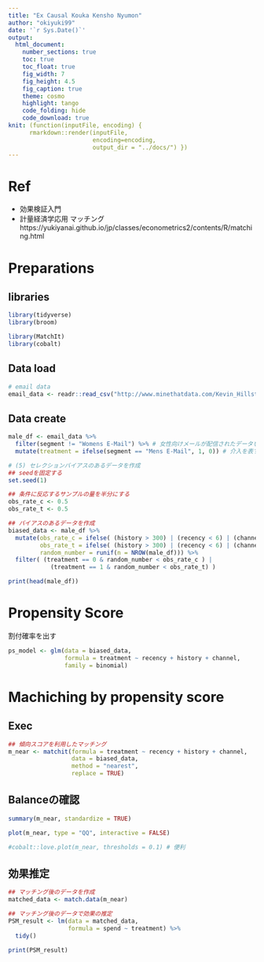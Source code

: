 ```yaml
---
title: "Ex Causal Kouka Kensho Nyumon"
author: "okiyuki99"
date: '`r Sys.Date()`'
output:
  html_document:
    number_sections: true
    toc: true
    toc_float: true
    fig_width: 7
    fig_height: 4.5
    fig_caption: true
    theme: cosmo
    highlight: tango
    code_folding: hide
    code_download: true
knit: (function(inputFile, encoding) { 
      rmarkdown::render(inputFile,
                        encoding=encoding, 
                        output_dir = "../docs/") })
---
```


# Ref

- 効果検証入門
- 計量経済学応用 マッチング https://yukiyanai.github.io/jp/classes/econometrics2/contents/R/matching.html

# Preparations {.tabset .tabset-fade .tabset-pills}

## libraries

```r
library(tidyverse)
library(broom)

library(MatchIt)
library(cobalt)
```


## Data load

```r
# email data
email_data <- readr::read_csv("http://www.minethatdata.com/Kevin_Hillstrom_MineThatData_E-MailAnalytics_DataMiningChallenge_2008.03.20.csv")
```

## Data create

```r
male_df <- email_data %>%
  filter(segment != "Womens E-Mail") %>% # 女性向けメールが配信されたデータを削除
  mutate(treatment = ifelse(segment == "Mens E-Mail", 1, 0)) # 介入を表すtreatment変数を追加

# (5) セレクションバイアスのあるデータを作成
## seedを固定する
set.seed(1)

## 条件に反応するサンプルの量を半分にする
obs_rate_c <- 0.5
obs_rate_t <- 0.5

## バイアスのあるデータを作成
biased_data <- male_df %>%
  mutate(obs_rate_c = ifelse( (history > 300) | (recency < 6) | (channel == "Multichannel"), obs_rate_c, 1),
         obs_rate_t = ifelse( (history > 300) | (recency < 6) | (channel == "Multichannel"), 1, obs_rate_t),
         random_number = runif(n = NROW(male_df))) %>%
  filter( (treatment == 0 & random_number < obs_rate_c ) |
            (treatment == 1 & random_number < obs_rate_t) )
```


```r
print(head(male_df))
```


# Propensity Score

割付確率を出す

```r
ps_model <- glm(data = biased_data,
                formula = treatment ~ recency + history + channel,
                family = binomial)
```

# Machiching by propensity score

## Exec

```r
## 傾向スコアを利用したマッチング
m_near <- matchit(formula = treatment ~ recency + history + channel,
                  data = biased_data,
                  method = "nearest",
                  replace = TRUE)
```

## Balanceの確認

```r
summary(m_near, standardize = TRUE)

plot(m_near, type = "QQ", interactive = FALSE)

#cobalt::love.plot(m_near, thresholds = 0.1) # 便利
```


## 効果推定

```r
## マッチング後のデータを作成
matched_data <- match.data(m_near)

## マッチング後のデータで効果の推定
PSM_result <- lm(data = matched_data,
                 formula = spend ~ treatment) %>%
  tidy()

print(PSM_result)
```







